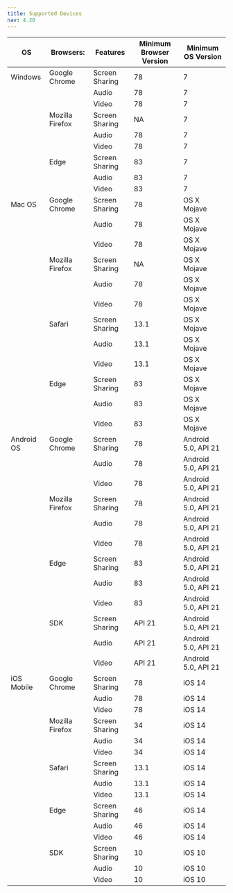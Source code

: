 ```yaml
---
title: Supported Devices
nav: 4.20
---
```


| OS         | Browsers:       | Features       | Minimum Browser Version | Minimum OS Version  |
| ---------- | --------------- | -------------- | ----------------------- | ------------------- |
| Windows    | Google Chrome   | Screen Sharing | 78                      | 7                   |
|            |                 | Audio          | 78                      | 7                   |
|            |                 | Video          | 78                      | 7                   |
|            | Mozilla Firefox | Screen Sharing | NA                      | 7                   |
|            |                 | Audio          | 78                      | 7                   |
|            |                 | Video          | 78                      | 7                   |
|            | Edge            | Screen Sharing | 83                      | 7                   |
|            |                 | Audio          | 83                      | 7                   |
|            |                 | Video          | 83                      | 7                   |
| Mac OS     | Google Chrome   | Screen Sharing | 78                      | OS X Mojave         |
|            |                 | Audio          | 78                      | OS X Mojave         |
|            |                 | Video          | 78                      | OS X Mojave         |
|            | Mozilla Firefox | Screen Sharing | NA                      | OS X Mojave         |
|            |                 | Audio          | 78                      | OS X Mojave         |
|            |                 | Video          | 78                      | OS X Mojave         |
|            | Safari          | Screen Sharing | 13.1                    | OS X Mojave         |
|            |                 | Audio          | 13.1                    | OS X Mojave         |
|            |                 | Video          | 13.1                    | OS X Mojave         |
|            | Edge            | Screen Sharing | 83                      | OS X Mojave         |
|            |                 | Audio          | 83                      | OS X Mojave         |
|            |                 | Video          | 83                      | OS X Mojave         |
| Android OS | Google Chrome   | Screen Sharing | 78                      | Android 5.0, API 21 |
|            |                 | Audio          | 78                      | Android 5.0, API 21 |
|            |                 | Video          | 78                      | Android 5.0, API 21 |
|            | Mozilla Firefox | Screen Sharing | 78                      | Android 5.0, API 21 |
|            |                 | Audio          | 78                      | Android 5.0, API 21 |
|            |                 | Video          | 78                      | Android 5.0, API 21 |
|            | Edge            | Screen Sharing | 83                      | Android 5.0, API 21 |
|            |                 | Audio          | 83                      | Android 5.0, API 21 |
|            |                 | Video          | 83                      | Android 5.0, API 21 |
|            | SDK             | Screen Sharing | API 21                  | Android 5.0, API 21 |
|            |                 | Audio          | API 21                  | Android 5.0, API 21 |
|            |                 | Video          | API 21                  | Android 5.0, API 21 |
| iOS Mobile | Google Chrome   | Screen Sharing | 78                      | iOS 14              |
|            |                 | Audio          | 78                      | iOS 14              |
|            |                 | Video          | 78                      | iOS 14              |
|            | Mozilla Firefox | Screen Sharing | 34                      | iOS 14              |
|            |                 | Audio          | 34                      | iOS 14              |
|            |                 | Video          | 34                      | iOS 14              |
|            | Safari          | Screen Sharing | 13.1                    | iOS 14              |
|            |                 | Audio          | 13.1                    | iOS 14              |
|            |                 | Video          | 13.1                    | iOS 14              |
|            | Edge            | Screen Sharing | 46                      | iOS 14              |
|            |                 | Audio          | 46                      | iOS 14              |
|            |                 | Video          | 46                      | iOS 14              |
|            | SDK             | Screen Sharing | 10                      | iOS 10              |
|            |                 | Audio          | 10                      | iOS 10              |
|            |                 | Video          | 10                      | iOS 10              |
